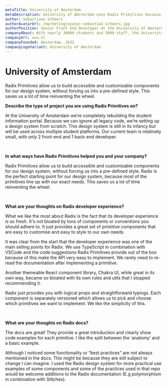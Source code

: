 ```yaml
---
metaTitle: University of Amsterdam
metaDescription: University of Amsterdam uses Radix Primitives because they provide a great set of components that are easy to customise and easy to style to their own needs.
author: Sebastiaan Scheers
authorAvatarUrl: /marketing/avatar-sebastian-scheers.jpg
authorPosition: Senior Front End Developer at the University of Amsterdam
companyAbout: With nearly 30000 students and 5000 staff, the University of Amsterdam is one ofthe most prominent research facilities inEurope and the largest university inNetherlands.
companyUrl: uva.nl
companyFounded: Amsterdam, 1632
companyLogoVariant: University of Amsterdam
---
```


# University of Amsterdam

<HeroQuote>
  Radix Primitives allow us to build accessible and customisable components for
  our design system, without forcing us into a pre-defined style. This saves us
  a lot of time reinventing the wheel.
</HeroQuote>

**Describe the type of project you are using Radix Primitives on?**

At the University of Amsterdam we’re completely rebuilding the student information portal. Because we can ignore all legacy code, we’re setting up a design system from scratch. This design system is still in its infancy but will be used across multiple student platforms. Our current team is relatively small, with only 2 front-end and 1 back-end developer.

<br />

**In what ways have Radix Primitives helped you and your company?**

Radix Primitives allow us to build accessible and customisable components for our design system, without forcing us into a pre-defined style. Radix is the perfect starting point for our design system, because most of the primitives line up with our exact needs. This saves us a lot of time reinventing the wheel.

<br />

**What are your thoughts on Radix developer experience?**

What we like the most about Radix is the fact that its developer experience is so fresh. It's not bloated by tons of components or conventions you should adhere to. It just provides a great set of primitive components that are easy to customise and easy to style to our own needs.

It was clear from the start that the developer experience was one of the main selling points for Radix. We use TypeScript in combination with VSCode and the code suggestions Radix Primitives provide out of the box because of this make the API very easy to implement. We rarely need to re-read the documentation after implementing a primitive.

Another themeable React component library, Chakra UI, while great in its own way, became so bloated with its own rules and utils that I stopped recommending it.

Radix just provides you with logical props and straightforward typings. Each component is separately versioned which allows us to pick and choose which primitives we want to implement. We like the simplicity of this.

<br />

**What are your thoughts on Radix docs?**

The docs are great! They provide a great introduction and clearly show code examples for each primitive. I like the split between the ‘anatomy’ and a basic example.

Although I noticed some functionality or “best practices” are not always mentioned in the docs. This might be because they are still subject to change I can imagine. I used the Radix design system for more practical use examples of some components and some of the practices used in that repo would be welcome additions to the Radix documentation (E.g polymorphism in combination with Stitches).

